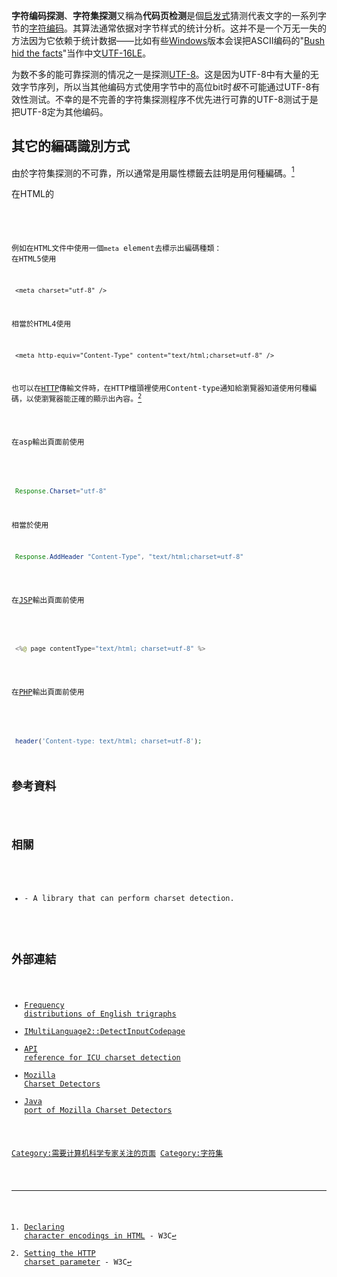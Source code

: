 
{{NoteTA
| G1 = IT
}}{{expert|subject=计算机科学|time=2010-10-16T02:41:48+00:00}}'''字符编码探测'''、'''字符集探测'''又稱為'''代码页检测'''是個[[启发式|启发式]]猜测代表文字的一系列字节的[[字符编码|字符编码]]。其算法通常依据对字节样式的统计分析。这并不是一个万无一失的方法因为它依赖于统计数据——比如有些[[Microsoft_Windows|Windows]]版本会误把ASCII编码的"[[Bush_hid_the_facts|Bush hid the facts]]"当作中文[[UTF-16|UTF-16LE]]。

为数不多的能可靠探测的情况之一是探测[[UTF-8|UTF-8]]。这是因为UTF-8中有大量的无效字节序列，所以当其他编码方式使用字节中的高位bit时''极''不可能通过UTF-8有效性测试。不幸的是不完善的字符集探测程序不优先进行可靠的UTF-8测试于是把UTF-8定为其他编码。

==其它的編碼識別方式==
由於字符集探测的不可靠，所以通常是用屬性標籤去註明是用何種編碼。<ref>[http://www.w3.org/International/questions/qa-html-encoding-declarations Declaring character encodings in HTML] {{Wayback|url=http://www.w3.org/International/questions/qa-html-encoding-declarations |date=20100815054037 }} - W3C</ref>
;在HTML的<code><head></head></code>區塊裡
例如在HTML文件中使用一個<code>meta</code> element去標示出編碼種類：
在HTML5使用
<syntaxhighlight lang="html5"> <meta charset="utf-8" /></syntaxhighlight>
相當於HTML4使用
<syntaxhighlight lang="html4strict"> <meta http-equiv="Content-Type" content="text/html;charset=utf-8" /></syntaxhighlight>

也可以在[[HTTP|HTTP]]傳輸文件時，在HTTP檔頭裡使用Content-type通知給瀏覽器知道使用何種編碼，以使瀏覽器能正確的顯示出內容。<ref>[http://www.w3.org/International/O-HTTP-charset Setting the HTTP charset parameter] {{Wayback|url=http://www.w3.org/International/O-HTTP-charset |date=20101119182918 }} - W3C</ref>

;在asp輸出頁面前使用
<syntaxhighlight lang="java"> Response.Charset="utf-8"</syntaxhighlight>
相當於使用
<syntaxhighlight lang="java"> Response.AddHeader "Content-Type", "text/html;charset=utf-8"</syntaxhighlight>

;在[[JSP|JSP]]輸出頁面前使用
<syntaxhighlight lang="java"> <%@ page contentType="text/html; charset=utf-8" %></syntaxhighlight>

;在[[PHP|PHP]]輸出頁面前使用
<syntaxhighlight lang="php"> header('Content-type: text/html; charset=utf-8');</syntaxhighlight>

==參考資料==
{{Reflist|2}}

== 相關 ==
* {{link-en|Unicode国际化组件|International Components for Unicode}} - A library that can perform charset detection.

== 外部連結 ==
* [http://www.fas.org/irp/doddir/army/fm34-40-2/appb.pdf Frequency distributions of English trigraphs] {{Wayback|url=http://www.fas.org/irp/doddir/army/fm34-40-2/appb.pdf |date=20201202192602 }}
* [https://web.archive.org/web/20100924225854/http://msdn.microsoft.com/en-us/library/aa920101.aspx IMultiLanguage2::DetectInputCodepage]
* [https://web.archive.org/web/20101217195221/http://icu-project.org/apiref/icu4c/ucsdet_8h.html API reference for ICU charset detection]
* [https://web.archive.org/web/20101115143303/http://www.mozilla.org/projects/intl/chardet.html Mozilla Charset Detectors]
* [https://web.archive.org/web/20101018031124/http://jchardet.sourceforge.net/ Java port of Mozilla Charset Detectors]
<!--
{{character encoding}}
-->

{{Character encoding}}
[[Category:需要计算机科学专家关注的页面|Category:需要计算机科学专家关注的页面]]
[[Category:字符集|Category:字符集]]